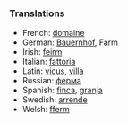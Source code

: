===Translations===

*French: [[domaine]]
*German: [[Bauernhof]], Farm
*Irish: [[feirm]]
*Italian: [[fattoria]]
*Latin: [[vicus]], [[villa]]
*Russian: [[ферма]]
*Spanish: [[finca]], [[granja]]
*Swedish: [[arrende]]
*Welsh: [[fferm]]